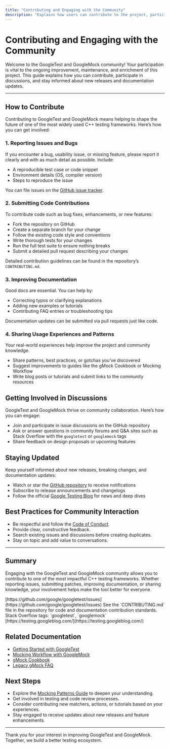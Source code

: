 ```yaml
---
title: "Contributing and Engaging with the Community"
description: "Explains how users can contribute to the project, participate in discussions, and stay updated on new releases and documentation updates. Encourages community engagement for ongoing improvements."
---
```


# Contributing and Engaging with the Community

Welcome to the GoogleTest and GoogleMock community! Your participation is vital to the ongoing improvement, maintenance, and enrichment of this project. This guide explains how you can contribute, participate in discussions, and stay informed about new releases and documentation updates.

---

## How to Contribute

Contributing to GoogleTest and GoogleMock means helping to shape the future of one of the most widely used C++ testing frameworks. Here’s how you can get involved:

### 1. Reporting Issues and Bugs

If you encounter a bug, usability issue, or missing feature, please report it clearly and with as much detail as possible. Include:

- A reproducible test case or code snippet
- Environment details (OS, compiler version)
- Steps to reproduce the issue

You can file issues on the [GitHub issue tracker](https://github.com/google/googletest/issues).

### 2. Submitting Code Contributions

To contribute code such as bug fixes, enhancements, or new features:

- Fork the repository on GitHub
- Create a separate branch for your change
- Follow the existing code style and conventions
- Write thorough tests for your changes
- Run the full test suite to ensure nothing breaks
- Submit a detailed pull request describing your changes

Detailed contribution guidelines can be found in the repository’s `CONTRIBUTING.md`.

### 3. Improving Documentation

Good docs are essential. You can help by:

- Correcting typos or clarifying explanations
- Adding new examples or tutorials
- Contributing FAQ entries or troubleshooting tips

Documentation updates can be submitted via pull requests just like code.

### 4. Sharing Usage Experiences and Patterns

Your real-world experiences help improve the project and community knowledge.

- Share patterns, best practices, or gotchas you’ve discovered
- Suggest improvements to guides like the gMock Cookbook or Mocking Workflow
- Write blog posts or tutorials and submit links to the community resources

## Getting Involved in Discussions

GoogleTest and GoogleMock thrive on community collaboration. Here’s how you can engage:

- Join and participate in issue discussions on the GitHub repository
- Ask or answer questions in community forums and Q&A sites such as Stack Overflow with the `googletest` or `googlemock` tags
- Share feedback on design proposals or upcoming features

## Staying Updated

Keep yourself informed about new releases, breaking changes, and documentation updates:

- Watch or star the [GitHub repository](https://github.com/google/googletest) to receive notifications
- Subscribe to release announcements and changelogs
- Follow the official [Google Testing Blog](https://testing.googleblog.com/) for news and deep dives

## Best Practices for Community Interaction

- Be respectful and follow the [Code of Conduct](https://github.com/google/googletest/blob/main/CODE_OF_CONDUCT.md).
- Provide clear, constructive feedback.
- Search existing issues and discussions before creating duplicates.
- Stay on topic and add value to conversations.

---

## Summary

Engaging with the GoogleTest and GoogleMock community allows you to contribute to one of the most impactful C++ testing frameworks. Whether reporting issues, submitting patches, improving documentation, or sharing knowledge, your involvement helps make the tool better for everyone.

<CardGroup cols={2}>
<Card title="Issue Tracker">
[https://github.com/google/googletest/issues](https://github.com/google/googletest/issues)
</Card>
<Card title="Contribution Guidelines">
See the `CONTRIBUTING.md` file in the repository for code and documentation contribution standards.
</Card>
<Card title="Community Resources">
Stack Overflow tags: `googletest`, `googlemock`
</Card>
<Card title="Official Blog">
[https://testing.googleblog.com/](https://testing.googleblog.com/)
</Card>
</CardGroup>

## Related Documentation

- [Getting Started with GoogleTest](overview/integration-and-getting-started/quickstart-resources.html)
- [Mocking Workflow with GoogleMock](guides/mocking-best-practices/mocking-workflow.html)
- [gMock Cookbook](docs/gmock_cook_book.md)
- [Legacy gMock FAQ](docs/gmock_faq.md)

## Next Steps

- Explore the [Mocking Patterns Guide](guides/mocking-best-practices/mocking-patterns.html) to deepen your understanding.
- Get involved in testing and code review processes.
- Consider contributing new matchers, actions, or tutorials based on your experiences.
- Stay engaged to receive updates about new releases and feature enhancements.

---

Thank you for your interest in improving GoogleTest and GoogleMock. Together, we build a better testing ecosystem.
